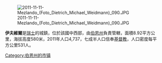 [[Image:2011-11-11-Mezlando_(Foto_Dietrich_Michael_Weidmann)_090.JPG|right]]

'''伊夫維爾'''是[[瑞士|瑞士]]的城鎮，位於該國中西部，由[[伯恩州|伯恩州]]負責管轄，面積8.92平方公里，海拔高度580米，2011年人口4,737，七成半人口信奉[[基督教|基督教]]，人口密度每平方公里531人。

{{Switzerland-geo-stub}}
[[Category:伯恩州的市镇|Category:伯恩州的市镇]]